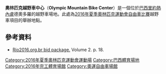 {{NoteTA|G1=Sports}}
{{coord|22|51|30|S|43|24|45|W|region:BR_type:landmark|display=title}}
{{Infobox Stadium
| stadium_name = 奧林匹克越野車中心<br />''Olympic Mountain Bike Center''
| nickname = 
| image = 
| fullname = 
| location = [[巴西|巴西]][[里約熱內盧|里約熱內盧]]德奧多羅
| coordinates = 
| broke_ground = 
| built = 
| opened =
| renovated = 
| expanded =
| closed =
| demolished =
| owner = 
| operator =
| surface =
| construction_cost = 
| architect = 
| structural engineer =
| services engineer =
| general_contractor=
| project_manager =
| main_contractors =
| former_names =
| tenants = [[2016年夏季奧林匹克運動會|2016年夏季奧林匹克運動會]]（[[2016年夏季奧林匹克運動會自由車比賽|自由車]]）
| seating_capacity = 5,000
| dimensions =
}}
'''奧林匹克越野車中心'''（'''Olympic Mountain Bike Center'''）是一個位於[[巴西|巴西]][[里約熱內盧|里約熱內盧]]德奧多羅的越野車場地。此處為[[2016年夏季奧林匹克運動會自由車比賽|2016年夏季奧林匹克運動會自由車比賽]]越野車項目的舉辦地點。

== 參考資料 ==
* [https://web.archive.org/web/20101112204539/http://www.rio2016.org.br/sumarioexecutivo/sumario/English/Per%20Theme/Volume%202/Theme_09.pdf Rio2016.org.br bid package.] Volume 2. p. 18.

{{2016年夏季奧林匹克運動會比賽場館}}

{{DEFAULTSORT:Olympic Mountain Bike Center}}
[[Category:2016年夏季奧林匹克運動會運動場|Category:2016年夏季奧林匹克運動會運動場]]
[[Category:巴西體育場地|Category:巴西體育場地]]
[[Category:2016年完工體育場館|Category:2016年完工體育場館]]
[[Category:奧運自由車場館|Category:奧運自由車場館]]